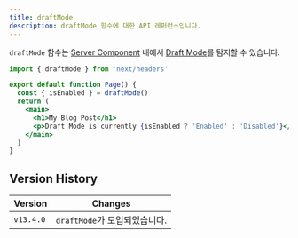 ```yaml
---
title: draftMode
description: draftMode 함수에 대한 API 레퍼런스입니다.
---
```


`draftMode` 함수는 [Server Component](/docs/getting-started/react-essentials) 내에서 [Draft Mode](/docs/app/building-your-application/configuring/draft-mode)를 탐지할 수 있습니다.

```jsx filename="app/page.js"
import { draftMode } from 'next/headers'

export default function Page() {
  const { isEnabled } = draftMode()
  return (
    <main>
      <h1>My Blog Post</h1>
      <p>Draft Mode is currently {isEnabled ? 'Enabled' : 'Disabled'}</p>
    </main>
  )
}
```

## Version History

| Version   | Changes                 |
| --------- | ----------------------- |
| `v13.4.0` | `draftMode`가 도입되었습니다. |
